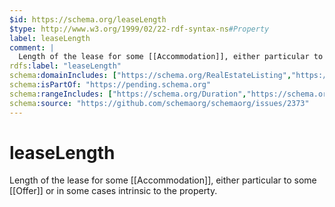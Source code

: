 ```yaml
---
$id: https://schema.org/leaseLength
$type: http://www.w3.org/1999/02/22-rdf-syntax-ns#Property
label: leaseLength
comment: |
  Length of the lease for some [[Accommodation]], either particular to some [[Offer]] or in some cases intrinsic to the property.
rdfs:label: "leaseLength"
schema:domainIncludes: ["https://schema.org/RealEstateListing","https://schema.org/Offer","https://schema.org/Accommodation"]
schema:isPartOf: "https://pending.schema.org"
schema:rangeIncludes: ["https://schema.org/Duration","https://schema.org/QuantitativeValue"]
schema:source: "https://github.com/schemaorg/schemaorg/issues/2373"
---
```


# leaseLength

Length of the lease for some [[Accommodation]], either particular to some [[Offer]] or in some cases intrinsic to the property.

